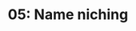 ---
title: '05: Name niching'
summary: 'Ensuring and thus establishing that the FarmTech name is suitable for its niche. Making derivative names, slogans, communication headlines that resound with name.'
start: '2025-01-08'
duration: '3 days'
owner:
    image: '@images/avatars/kb.jpg'
    title: 'kb'
status: review
details:
    -
        title: Activities
        body: |
            - 'That which we call ***FarmTech***, by any other name, would still be the household name for functional farming technology?' Since it matters, how do we establish the suitability of a name?
    -
        title: Deliverables
        body: |
            - Name suitability thesis
            - Tagline or slogan
            - Potential "ticker symbol"
    -
        title: Readings
        body: |
            - [How to Pick the Best Name for Your Company](https://hbr.org/2022/03/how-to-pick-the-best-name-for-your-company)
            - [How to Choose the Best Name for Your Business](https://www.inc.com/guides/2010/06/choose-the-best-name-for-your-business.html)
---